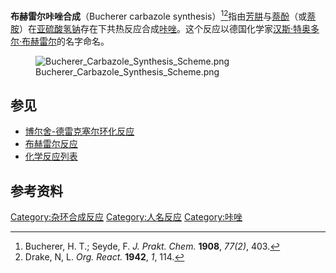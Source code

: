 '''布赫雷尔咔唑合成'''（Bucherer carbazole synthesis）<ref>Bucherer, H. T.; Seyde, F. ''J. Prakt. Chem.'' '''1908''', ''77(2)'', 403.</ref><ref>Drake, N, L. ''Org. React.'' '''1942''', ''1'', 114.</ref>指由[[芳基|芳]][[肼|肼]]与[[萘酚|萘酚]]（或[[萘胺|萘胺]]）在[[亚硫酸氢钠|亚硫酸氢钠]]存在下共热反应合成[[咔唑|咔唑]]。这个反应以德国化学家[[汉斯·特奥多尔·布赫雷尔|汉斯·特奥多尔·布赫雷尔]]的名字命名。

[[File:Bucherer_Carbazole_Synthesis_Scheme.png|center]]

==参见==
*[[博尔舍-德雷克塞尔环化反应|博尔舍-德雷克塞尔环化反应]]
*[[布赫雷尔反应|布赫雷尔反应]]
*[[化学反应列表|化学反应列表]]

==参考资料==
{{reflist}}

[[Category:杂环合成反应|Category:杂环合成反应]]
[[Category:人名反应|Category:人名反应]]
[[Category:咔唑|Category:咔唑]]